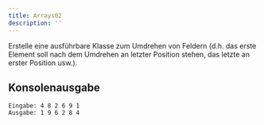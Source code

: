 ```yaml
---
title: Arrays02
description: ''
---
```



Erstelle eine ausführbare Klasse zum Umdrehen von Feldern (d.h. das erste
Element soll nach dem Umdrehen an letzter Position stehen, das letzte an erster
Position usw.).

## Konsolenausgabe

```console
Eingabe: 4 8 2 6 9 1
Ausgabe: 1 9 6 2 8 4
```

<Exercise pullRequest="19" branchSuffix="arrays/02" />
